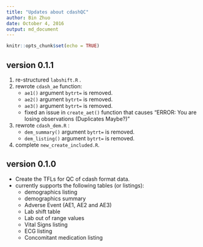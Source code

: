 ```yaml
---
title: "Updates about cdashQC"
author: Bin Zhuo
date: October 4, 2016
output: md_document
---
```


```r
knitr::opts_chunk$set(echo = TRUE)
```

## version 0.1.1
1.  re-structured `labshift.R` .
2. rewrote `cdash_ae` function:
    + `ae1()`  argument `bytrt=` is removed.
    + `ae2()`  argument `bytrt=` is removed.
    + `ae3()`  argument `bytrt=` is removed.
    + fixed an issue in `create_aet()` function that causes "ERROR: You are losing observations (Duplicates Maybe?)"
3.  rewrote `cdash_dem.R` :
    + `dem_summary()`  argument `bytrt=` is removed.
    + `dem_listing()`  argument `bytrt=` is removed.
4.  complete `new_create_included.R`. 


## version 0.1.0
 * Create the TFLs for QC of cdash format data.
 * currently supports the following tables (or listings):
    + demographics listing
    + demographics summary
    + Adverse Event (AE1, AE2 and AE3)
    + Lab shift table
    + Lab out of range values
    + Vital Signs listing
    + ECG listing
    + Concomitant medication listing
